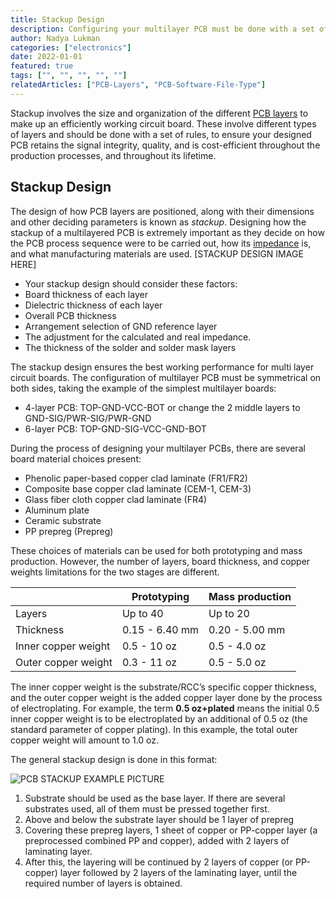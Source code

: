 ```yaml
---
title: Stackup Design
description: Configuring your multilayer PCB must be done with a set of rules for the best performance.
author: Nadya Lukman
categories: ["electronics"]
date: 2022-01-01
featured: true
tags: ["", "", "", "", ""]
relatedArticles: ["PCB-Layers", "PCB-Software-File-Type"]
---
```


Stackup involves the size and organization of the different [PCB layers](/articles/PCB-Layers/) to make up an efficiently working circuit board. These involve different types of layers and should be done with a set of rules, to ensure your designed PCB retains the signal integrity, quality, and is cost-efficient throughout the production processes, and throughout its lifetime.

## Stackup Design

The design of how PCB layers are positioned, along with their dimensions and other deciding parameters is known as *stackup*. Designing how the stackup of a multilayered PCB is extremely important as they decide on how the PCB process sequence were to be carried out, how its [impedance](/articles/Impedance/) is, and what manufacturing materials are used.
[STACKUP DESIGN IMAGE HERE]

- Your stackup design should consider these factors:
- Board thickness of each layer
- Dielectric thickness of each layer
- Overall PCB thickness
- Arrangement selection of GND reference layer
- The adjustment for the calculated and real impedance.
- The thickness of the solder and solder mask layers

The stackup design ensures the best working performance for multi layer circuit boards. The configuration of multilayer PCB must be symmetrical on both sides, taking the example of the simplest multilayer boards:

- 4-layer PCB: TOP-GND-VCC-BOT or change the 2 middle layers to GND-SIG/PWR-SIG/PWR-GND
- 6-layer PCB: TOP-GND-SIG-VCC-GND-BOT

During the process of designing your multilayer PCBs, there are several board material choices present:

- Phenolic paper-based copper clad laminate (FR1/FR2)
- Composite base copper clad laminate (CEM-1, CEM-3)
- Glass fiber cloth copper clad laminate (FR4)
- Aluminum plate
- Ceramic substrate
- PP prepreg (Prepreg)

These choices of materials can be used for both prototyping and mass production. However, the number of layers, board thickness, and copper weights limitations for the two stages are different.

|                     | Prototyping    | Mass production |
| ------------------- | -------------- | --------------- |
| Layers              | Up to 40       | Up to 20        |
| Thickness           | 0.15 - 6.40 mm | 0.20 - 5.00 mm  |
| Inner copper weight | 0.5 - 10 oz    | 0.5 - 4.0 oz    |
| Outer copper weight | 0.3 - 11 oz    | 0.5 - 5.0 oz    |

The inner copper weight is the substrate/RCC’s specific copper thickness, and the outer copper weight is the added copper layer done by the process of electroplating. For example, the term **0.5 oz+plated** means the initial 0.5 inner copper weight is to be electroplated by an additional of 0.5 oz (the standard parameter of copper plating). In this example, the total outer copper weight will amount to 1.0 oz.

The general stackup design is done in this format:

![PCB STACKUP EXAMPLE PICTURE](/images/stackup.png)

1. Substrate should be used as the base layer. If there are several substrates used, all of them must be pressed together first.
2. Above and below the substrate layer should be 1 layer of prepreg
3. Covering these prepreg layers, 1 sheet of copper or PP-copper layer (a preprocessed combined PP and copper), added with 2 layers of laminating layer.
4. After this, the layering will be continued by 2 layers of copper (or PP-copper) layer followed by 2 layers of the laminating layer, until the required number of layers is obtained.
